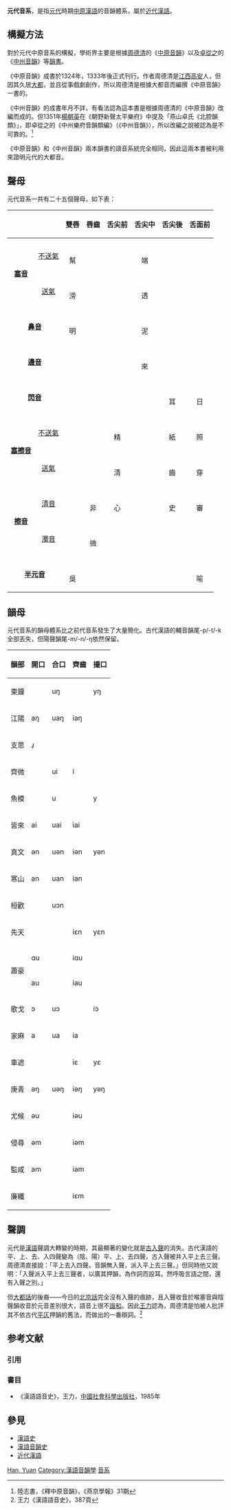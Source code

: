 '''元代音系'''，是指[[元代|元代]]時期[[中原|中原]][[漢語|漢語]]的音韻體系，屬於[[近代漢語|近代漢語]]。

==構擬方法==
對於元代中原音系的構擬，學術界主要是根據[[周德清|周德清]]的《[[中原音韻|中原音韻]]》以及[[卓從之|卓從之]]的《[[中州樂府音韻類編|中州音韻]]》等[[韻書|韻書]]。

《中原音韻》成書於1324年，1333年後正式刊行。作者周德清是[[江西|江西]][[高安|高安]]人，但因其久居[[大都|大都]]，並且從事戲劇創作，所以周德清是根據大都音而編撰《中原音韻》一書的。

《中州音韻》的成書年月不詳，有看法認為這本書是根據周德清的《中原音韻》改編而成的。但1351年[[楊朝英|楊朝英]]在《朝野新聲太平樂府》中提及「燕山卓氏《北腔韻類》」，即卓從之的《中州樂府音韻類編》（《中州音韻》），所以改編之說被認為是不可靠的。<ref>陸志書，《釋中原音韻》，《燕京學報》31期</ref>

《中原音韻》和《中州音韻》兩本韻書的語音系統完全相同，因此這兩本書被利用來證明元代的大都音。

==聲母==
元代音系一共有二十五個聲母，如下表：
{| class="wikitable" border="1" cellpadding="5" cellspacing="0" align="center" style="width:80%" 
|-
! colspan=2 align="center" |
! align="center" |'''雙唇'''
! align="center" |'''唇齒'''
! align="center" |'''舌尖前'''
! align="center" |'''舌尖中'''
! align="center" |'''舌尖後'''
! align="center" |'''舌面前'''
! align="center" |'''舌根'''
|-
| rowspan=2 align="center" |'''[[塞音|塞音]]'''
| align="center" |[[送氣|不送氣]]
| align="center" |{{IPA|p}}<br>幫
|
|
| align="center" |{{IPA|t}}<br>端
|
|
| align="center" |{{IPA|k}}<br>見
|-
| align="center" |[[送氣|送氣]]
| align="center" |{{IPA|pʰ}}<br>滂
|
|
| align="center" |{{IPA|tʰ}}<br>透
|
|
| align="center" |{{IPA|kʰ}}<br>溪
|-
| colspan=2 align="center" |'''[[鼻音_(辅音)|鼻音]]'''
| align="center" |{{IPA|m}}<br>明
|
|
| align="center" |{{IPA|n}}<br>泥
|
|
|
|-
| colspan=2 align="center" |'''[[邊音|邊音]]'''
|
|
|
| align="center" |{{IPA|l}}<br>來
|
|
|
|-
| colspan=2 align="center" |'''[[閃音|閃音]]'''
|
|
|
|
| align="center" |{{IPA|ɽ}}<br>耳
| align="center" |{{IPA|r}}<br>日
|
|-
| rowspan=2 align="center" |'''[[塞擦音|塞擦音]]'''
| align="center" |[[送氣|不送氣]]
|
|
| align="center" |{{IPA|ʦ}}<br>精
|
| align="center" |{{IPA|tʂ}}<br>紙
| align="center" |{{IPA|ʨ}}<br>照
|
|-
| align="center" |[[送氣|送氣]]
|
|
| align="center" |{{IPA|ʦʰ}}<br>清
|
| align="center" |{{IPA|tʂʰ}}<br>齒
| align="center" |{{IPA|ʨʰ}}<br>穿
|
|-
| rowspan=2 align="center" |'''[[擦音|擦音]]'''
| align="center" |[[清濁音|清音]]
|
| align="center" |{{IPA|f}}<br>非
| align="center" |{{IPA|s}}<br>心
|
| align="center" |{{IPA|ʂ}}<br>史
| align="center" |{{IPA|ɕ}}<br>審
| align="center" |{{IPA|x}}<br>曉
|-
| align="center" |[[清濁音|濁音]]
|
| align="center" |{{IPA|v}}<br>微
|
|
|
|
|
|-
| colspan=2 align="center" |'''[[半元音|半元音]]'''
| align="center" |{{IPA|w}}<br>吳
|
|
|
|
| align="center" |{{IPA|j}}<br>喻
|
|}

==韻母==
元代音系的韻母體系比之前代音系發生了大量簡化。古代漢語的輔音韻尾-p/-t/-k全部丟失，但陽聲韻尾-m/-n/-ŋ依然保留。

{| class="wikitable"
|-
! 韻部 !! 開口 !! 合口
!齊齒
!撮口
|-
| 東鐘 || || uŋ
|
|yŋ
|-
| 江陽 || aŋ || uaŋ
|iaŋ
|
|-
|支思
|ɹ̩
|
|
|
|-
| 齊微 || || ui
|i
|
|-
|魚模
|
|u
|
|y
|-
|皆來
|ai
|uai
|iai
|
|-
|真文
|ən
|uən
|iən
|yən
|-
|寒山
|an
|uan
|ian
|
|-
|桓歡
|
|uɔn
|
|
|-
|先天
|
|
|iɛn
|yɛn
|-
| rowspan="2" |蕭豪
|ɑu
|
|iɑu
|
|-
|au
|
|iau
|
|-
|歌戈
|ɔ
|uɔ
|
|iɔ
|-
|家麻
|a
|ua
|ia
|
|-
|車遮
|
|
|iɛ
|yɛ
|-
|庚青
|əŋ
|uəŋ
|iəŋ
|yəŋ
|-
|尤候
|əu
|
|iəu
|
|-
|侵尋
|əm
|
|iəm
|
|-
|監咸
|am
|
|iam
|
|-
|廉纖
|
|
|iɛm
|
|}

==聲調==
元代是[[漢語|漢語]]聲調大轉變的時期，其最顯著的變化就是[[入聲|古入聲]]的消失。古代漢語的平、上、去、入四聲變為（陰、陽）平、上、去四聲，古入聲被并入平上去三聲。周德清直接說：「平上去入四聲。音韻無入聲，派入平上去三聲。」但同時他又說明：「入聲派入平上去三聲者，以廣其押韻，為作詞而設耳。然呼吸言語之間，還有入聲之別。」

但[[大都話|大都話]]的後裔——今日的[[北京話|北京話]]完全沒有入聲的痕跡，且入聲收音於喉塞音與陰聲韻收音於元音差別很大，語音上很不[[元音和諧|諧和]]。因此[[王力_(語言學家)|王力]]認為，周德清是怕被人批評其不依古代[[平仄|平仄]]押韻的舊法，而做出的一番辯詞。<ref>王力《漢語語音史》，387頁</ref>

== 参考文献 ==
=== 引用 ===
{{Reflist|2}}

=== 書目 ===
{{refbegin}}
*《漢語語音史》，王力，[[中國社會科學出版社|中國社會科學出版社]]，1985年
{{refend}}

==參見==
*[[漢語史|漢語史]]
*[[漢語音韻史|漢語音韻史]]
*[[近代漢語|近代漢語]]

{{漢語音韻學}}
{{汉语}}
{{Language phonologies}}

[[Category:各語言音系|Han, Yuan]]
[[Category:漢語音韻學|Category:漢語音韻學]]
[[Category:元朝文化|音系]]
